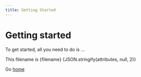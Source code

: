 ```yaml
---
title: Getting Started
---
```


# Getting started

To get started, all you need to do is ...

This filename is {filename} {JSON.stringify(attributes, null, 2)}

Go [home](/)